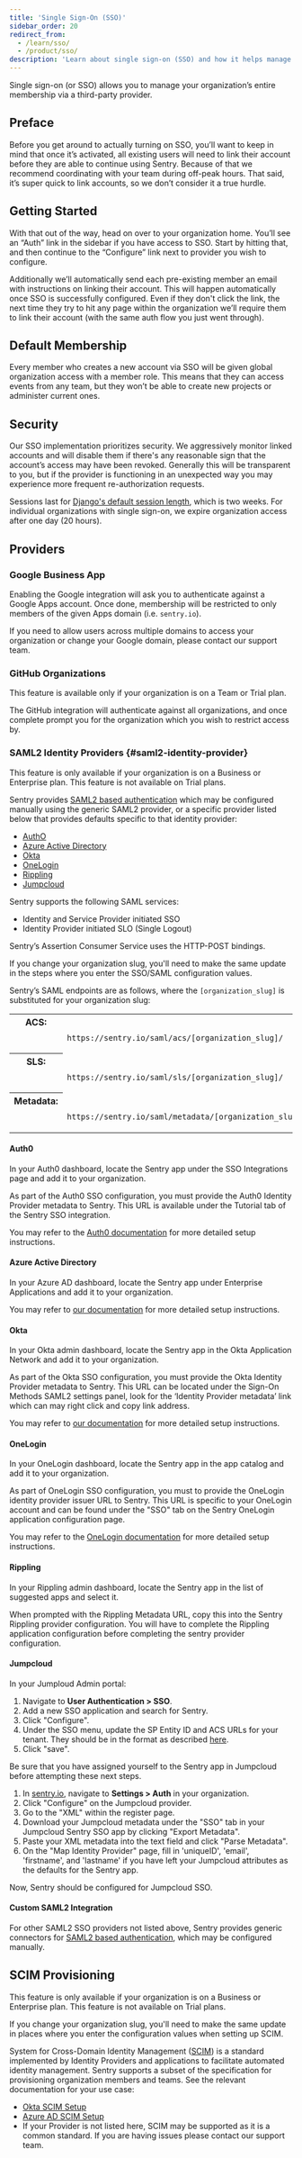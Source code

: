```yaml
---
title: 'Single Sign-On (SSO)'
sidebar_order: 20
redirect_from:
  - /learn/sso/
  - /product/sso/
description: 'Learn about single sign-on (SSO) and how it helps manage your organization.'
---
```


Single sign-on (or SSO) allows you to manage your organization’s entire membership via a third-party provider.

## Preface

Before you get around to actually turning on SSO, you’ll want to keep in mind that once it’s activated, all existing users will need to link their account before they are able to continue using Sentry. Because of that we recommend coordinating with your team during off-peak hours. That said, it’s super quick to link accounts, so we don’t consider it a true hurdle.

## Getting Started

With that out of the way, head on over to your organization home. You’ll see an “Auth” link in the sidebar if you have access to SSO. Start by hitting that, and then continue to the “Configure” link next to provider you wish to configure.

Additionally we’ll automatically send each pre-existing member an email with instructions on linking their account. This will happen automatically once SSO is successfully configured. Even if they don't click the link, the next time they try to hit any page within the organization we’ll require them to link their account (with the same auth flow you just went through).

## Default Membership

Every member who creates a new account via SSO will be given global organization access with a member role. This means that they can access events from any team, but they won’t be able to create new projects or administer current ones.

## Security

Our SSO implementation prioritizes security. We aggressively monitor linked accounts and will disable them if there's any reasonable sign that the account’s access may have been revoked. Generally this will be transparent to you, but if the provider is functioning in an unexpected way you may experience more frequent re-authorization requests.

Sessions last for [Django's default session length](https://docs.djangoproject.com/en/1.11/topics/http/sessions/#using-cookie-based-sessions), which is two weeks. For individual organizations with single sign-on, we expire organization access after one day (20 hours).

## Providers

### Google Business App

<Include name="trial-team.mdx" />

Enabling the Google integration will ask you to authenticate against a Google Apps account. Once done, membership will be restricted to only members of the given Apps domain (i.e. `sentry.io`).

<Alert level="info">

If you need to allow users across multiple domains to access your organization or change your Google domain, please contact our support team.

</Alert>

### GitHub Organizations

<Note>

This feature is available only if your organization is on a Team or Trial plan.

</Note>

The GitHub integration will authenticate against all organizations, and once complete prompt you for the organization which you wish to restrict access by.

### SAML2 Identity Providers {#saml2-identity-provider}

<Note>

This feature is only available if your organization is on a Business or Enterprise plan. This feature is not available on Trial plans.

</Note>

Sentry provides [SAML2 based authentication](https://en.wikipedia.org/wiki/SAML_2.0) which may be configured manually using the generic SAML2 provider, or a specific provider listed below that provides defaults specific to that identity provider:

- [AuthO](/product/accounts/sso/#auth0)
- [Azure Active Directory](/product/accounts/sso/#azure-active-directory)
- [Okta](/product/accounts/sso/#okta)
- [OneLogin](/product/accounts/sso/#onelogin)
- [Rippling](/product/accounts/sso/#rippling)
- [Jumpcloud](/product/accounts/sso/#jumpcloud)

Sentry supports the following SAML services:

- Identity and Service Provider initiated SSO
- Identity Provider initiated SLO (Single Logout)

Sentry’s Assertion Consumer Service uses the HTTP-POST bindings.

<Alert level="warning">

If you change your organization slug, you'll need to make the same update in the steps where you enter the SSO/SAML configuration values.

</Alert>

Sentry’s SAML endpoints are as follows, where the `[organization_slug]` is substituted for your organization slug:

<table class="table">
  <tbody valign="top">
    <tr>
      <th>ACS:</th>
      <td>
        <code class="docutils literal">
          https://sentry.io/saml/acs/[organization_slug]/
        </code>
      </td>
    </tr>
    <tr>
      <th>SLS:</th>
      <td>
        <code class="docutils literal">
          https://sentry.io/saml/sls/[organization_slug]/
        </code>
      </td>
    </tr>
    <tr>
      <th>Metadata:</th>
      <td>
        <code class="docutils literal">
          https://sentry.io/saml/metadata/[organization_slug]/
        </code>
      </td>
    </tr>
  </tbody>
</table>

#### Auth0

In your Auth0 dashboard, locate the Sentry app under the SSO Integrations page and add it to your organization.

As part of the Auth0 SSO configuration, you must provide the Auth0 Identity Provider metadata to Sentry. This URL is available under the Tutorial tab of the Sentry SSO integration.

You may refer to the [Auth0 documentation](https://auth0.com/docs/integrations/sso/sentry) for more detailed setup instructions.

#### Azure Active Directory

In your Azure AD dashboard, locate the Sentry app under Enterprise Applications and add it to your organization.

You may refer to [our documentation](/product/accounts/sso/azure-sso/) for more detailed setup instructions.

#### Okta

In your Okta admin dashboard, locate the Sentry app in the Okta Application Network and add it to your organization.

As part of the Okta SSO configuration, you must provide the Okta Identity Provider metadata to Sentry. This URL can be located under the Sign-On Methods SAML2 settings panel, look for the ‘Identity Provider metadata’ link which can may right click and copy link address.

You may refer to [our documentation](/product/accounts/sso/okta-sso/) for more detailed setup instructions.

#### OneLogin

In your OneLogin dashboard, locate the Sentry app in the app catalog and add it to your organization.

As part of OneLogin SSO configuration, you must to provide the OneLogin identity provider issuer URL to Sentry. This URL is specific to your OneLogin account and can be found under the "SSO" tab on the Sentry OneLogin application configuration page.

You may refer to the [OneLogin documentation](https://onelogin.service-now.com/support?id=kb_article&sys_id=1d199dcfdbdc5700d5505eea4b96196a) for more detailed setup instructions.

#### Rippling

In your Rippling admin dashboard, locate the Sentry app in the list of suggested apps and select it.

When prompted with the Rippling Metadata URL, copy this into the Sentry Rippling provider configuration. You will have to complete the Rippling application configuration before completing the sentry provider configuration.

#### Jumpcloud

In your Jumploud Admin portal:

1. Navigate to **User Authentication > SSO**.
1. Add a new SSO application and search for Sentry.
1. Click "Configure".
1. Under the SSO menu, update the SP Entity ID and ACS URLs for your tenant. They should be in the format as described [here](/product/accounts/sso/saml2/#register-sentry-with-idp).
1. Click "save".

Be sure that you have assigned yourself to the Sentry app in Jumpcloud before attempting these next steps.

1. In [sentry.io](https://sentry.io), navigate to **Settings > Auth** in your organization.
1. Click "Configure" on the Jumpcloud provider.
1. Go to the "XML" within the register page.
1. Download your Jumpcloud metadata under the "SSO" tab in your Jumpcloud Sentry SSO app by clicking "Export Metadata".
1. Paste your XML metadata into the text field and click "Parse Metadata".
1. On the "Map Identity Provider" page, fill in 'uniqueID', 'email', 'firstname', and 'lastname' if you have left your Jumpcloud attributes as the defaults for the Sentry app.

Now, Sentry should be configured for Jumpcloud SSO.

#### Custom SAML2 Integration

For other SAML2 SSO providers not listed above, Sentry provides generic connectors for [SAML2 based authentication](/product/accounts/sso/saml2/), which may be configured manually.

## SCIM Provisioning

<Note>

This feature is only available if your organization is on a Business or Enterprise plan. This feature is not available on Trial plans.

</Note>

<Alert level="warning">

If you change your organization slug, you'll need to make the same update in places where you enter the configuration values when setting up SCIM.

</Alert>

System for Cross-Domain Identity Management ([SCIM](http://www.simplecloud.info/)) is a standard implemented by Identity Providers and applications to facilitate automated identity management. Sentry supports a subset of the specification for provisioning organization members and teams. See the relevant documentation for your use case:

- [Okta SCIM Setup](/product/accounts/sso/okta-sso/okta-scim/)
- [Azure AD SCIM Setup](/product/accounts/sso/azure-sso/#scim-integration)
- If your Provider is not listed here, SCIM may be supported as it is a common standard. If you are having issues please contact our support team.
